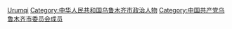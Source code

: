 [[Category:新疆维吾尔自治区地级市市委书记|Urumqi]]
[[Category:中华人民共和国乌鲁木齐市政治人物|Category:中华人民共和国乌鲁木齐市政治人物]]
[[Category:中国共产党乌鲁木齐市委员会成员|Category:中国共产党乌鲁木齐市委员会成员]]